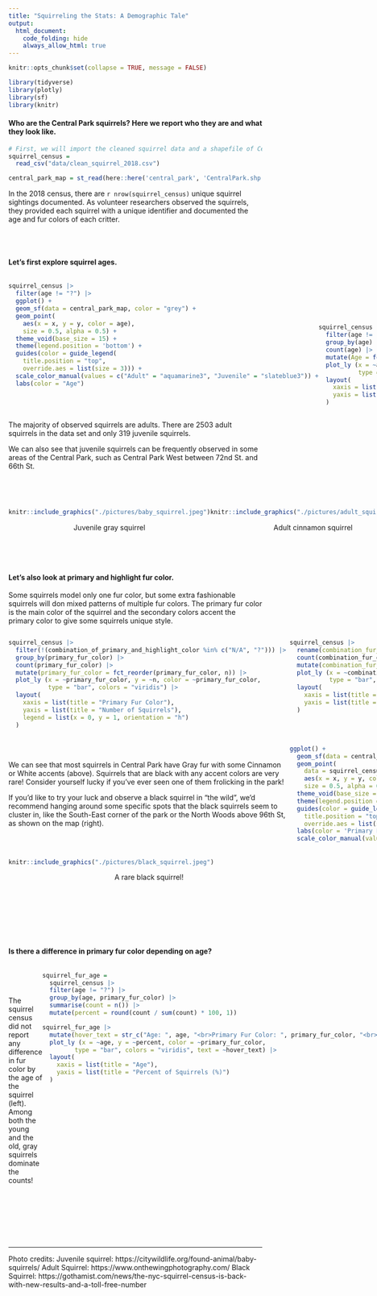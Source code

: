 ```yaml
---
title: "Squirreling the Stats: A Demographic Tale"
output: 
  html_document:
    code_folding: hide
    always_allow_html: true
---
```

  
```r
knitr::opts_chunk$set(collapse = TRUE, message = FALSE)
```

```r
library(tidyverse)
library(plotly)
library(sf)
library(knitr)
```

#### Who are the Central Park squirrels? Here we report who they are and what they look like. 


```r
# First, we will import the cleaned squirrel data and a shapefile of Central Park. 
squirrel_census = 
  read_csv("data/clean_squirrel_2018.csv")

central_park_map = st_read(here::here('central_park', 'CentralPark.shp'), quiet = TRUE)
```
In the 2018 census, there are `r nrow(squirrel_census)` unique squirrel sightings documented. As volunteer researchers observed the squirrels, they provided each squirrel with a unique identifier and documented the age and fur colors of each critter. 

<br><br> 
  
#### Let's first explore squirrel ages. 
  
:::: {style="display: flex;"}

::: {}

```r
squirrel_census |> 
  filter(age != "?") |> 
  ggplot() +
  geom_sf(data = central_park_map, color = "grey") +
  geom_point(
    aes(x = x, y = y, color = age),
    size = 0.5, alpha = 0.5) +
  theme_void(base_size = 15) +
  theme(legend.position = 'bottom') +
  guides(color = guide_legend(
    title.position = "top",
    override.aes = list(size = 3))) +
  scale_color_manual(values = c("Adult" = "aquamarine3", "Juvenile" = "slateblue3")) +
  labs(color = "Age")
```

:::
  
  
:::{}

<br><br>
<br><br>
  
```r
squirrel_census |> 
  filter(age != "?") |> 
  group_by(age) |> 
  count(age) |> 
  mutate(Age = fct_reorder(age, n)) |> 
  plot_ly (x = ~age, y = ~n, color = ~age,
           type = "bar") |> 
  layout(
    xaxis = list(title = "Age"),   
    yaxis = list(title = "Number of Squirrels") 
  )
```



:::
  
::::
  
The majority of observed squirrels are adults. There are 2503 adult squirrels in the data set and only 319 juvenile squirrels.

We can also see that juvenile squirrels can be frequently observed in some areas of the Central Park, such as Central Park West between 72nd St. and 66th St. 

<br><br> 
  
::::{style="display: flex;"}

:::{}
```r
knitr::include_graphics("./pictures/baby_squirrel.jpeg")
```
<center style="font-size: 14px;"> Juvenile gray squirrel </center>
<br><br> 
  
:::
:::{}

```r
knitr::include_graphics("./pictures/adult_squirrel.jpeg")
```
<center style="font-size: 14px;"> Adult cinnamon squirrel </center>
:::
  
::::
  
  
#### Let's also look at primary and highlight fur color.
  
Some squirrels model only one fur color, but some extra fashionable squirrels will don mixed patterns of multiple fur colors. The primary fur color is the main color of the squirrel and the secondary colors accent the primary color to give some squirrels unique style. 




:::: {style="display: flex;"}

::: {}

```r
squirrel_census |> 
  filter(!(combination_of_primary_and_highlight_color %in% c("N/A", "?"))) |> 
  group_by(primary_fur_color) |> 
  count(primary_fur_color) |> 
  mutate(primary_fur_color = fct_reorder(primary_fur_color, n)) |> 
  plot_ly (x = ~primary_fur_color, y = ~n, color = ~primary_fur_color,
           type = "bar", colors = "viridis") |> 
  layout(
    xaxis = list(title = "Primary Fur Color"),   
    yaxis = list(title = "Number of Squirrels"),
    legend = list(x = 0, y = 1, orientation = "h")
  )
```

<br><br>  

We can see that most squirrels in Central Park have Gray fur with some Cinnamon or White accents (above). Squirrels that are black with any accent colors are very rare! Consider yourself lucky if you've ever seen one of them frolicking in the park! 

If you'd like to try your luck and observe a black squirrel in "the wild", we'd recommend hanging around some specific spots that the black squirrels seem to cluster in, like the South-East corner of the park or the North Woods above 96th St, as shown on the map (right). 


<br><br> 

```r
knitr::include_graphics("./pictures/black_squirrel.jpeg")
```
<center style="font-size: 14px;"> A rare black squirrel! </center>
<br><br> 



:::
  
:::{}

```r
squirrel_census |> 
  rename(combination_fur_color = combination_of_primary_and_highlight_color) |> 
  count(combination_fur_color) |> 
  mutate(combination_fur_color = fct_reorder(combination_fur_color, n)) |> 
  plot_ly (x = ~combination_fur_color, y = ~n, color = ~combination_fur_color,
           type = "bar", colors = "viridis") |> 
  layout(
    xaxis = list(title = "All Fur Colors",showticklabels = FALSE),   
    yaxis = list(title = "Number of Squirrels") 
  )
```

<br><br> 

```r
ggplot() +
  geom_sf(data = central_park_map, color = "grey") +
  geom_point(
    data = squirrel_census,
    aes(x = x, y = y, color = primary_fur_color),
    size = 0.5, alpha = 0.75) +
  theme_void(base_size = 15) +
  theme(legend.position = 'bottom') +
  guides(color = guide_legend(
    title.position = "top",
    override.aes = list(size = 3))) +
  labs(color = 'Primary Fur Color') +
  scale_color_manual(values = c("Black" = "black", "Gray" = "azure4", "Cinnamon" = "darkorange3")) 
```


:::
  
::::
  


<br><br> 



#### Is there a difference in primary fur color depending on age? 

:::: {style="display: flex;"}

::: {}

<br><br> 

The squirrel census did not report any difference in fur color by the age of the squirrel (left). Among both the young and the old, gray squirrels dominate the counts!

<br><br> 

:::

:::{}

```r
squirrel_fur_age = 
  squirrel_census |> 
  filter(age != "?") |> 
  group_by(age, primary_fur_color) |> 
  summarise(count = n()) |> 
  mutate(percent = round(count / sum(count) * 100, 1))

squirrel_fur_age |> 
  mutate(hover_text = str_c("Age: ", age, "<br>Primary Fur Color: ", primary_fur_color, "<br>Percent: ", percent, "%")) |> 
  plot_ly (x = ~age, y = ~percent, color = ~primary_fur_color,
         type = "bar", colors = "viridis", text = ~hover_text) |> 
  layout(
    xaxis = list(title = "Age"),   
    yaxis = list(title = "Percent of Squirrels (%)")
  )
```

:::

::::

<br><br> 

---
Photo credits: 
Juvenile squirrel: https://citywildlife.org/found-animal/baby-squirrels/
Adult Squirrel: https://www.onthewingphotography.com/ 
Black Squirrel: https://gothamist.com/news/the-nyc-squirrel-census-is-back-with-new-results-and-a-toll-free-number